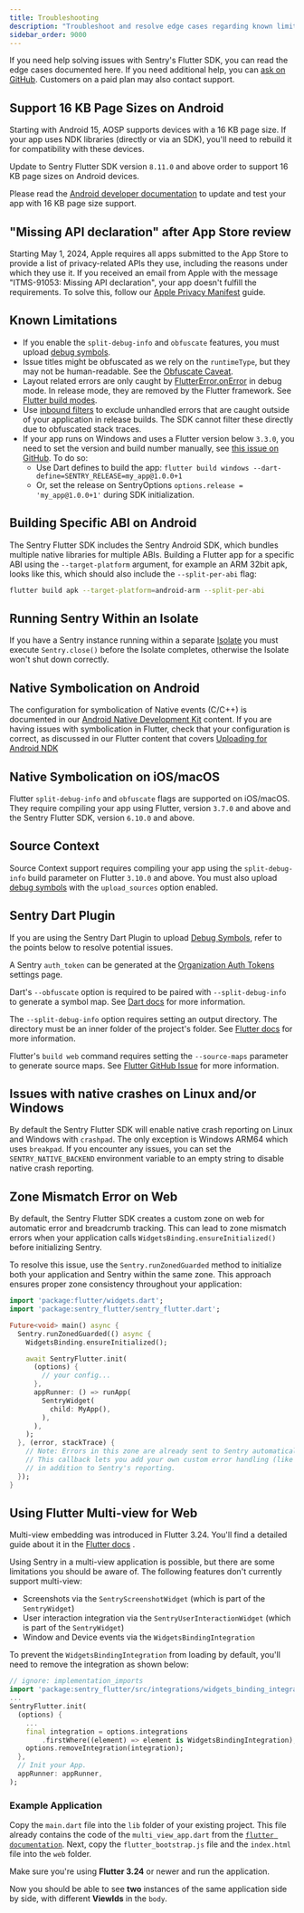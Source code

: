 ```yaml
---
title: Troubleshooting
description: "Troubleshoot and resolve edge cases regarding known limitations and bundling."
sidebar_order: 9000
---
```


If you need help solving issues with Sentry's Flutter SDK, you can read the edge cases documented here. If you need additional help, you can [ask on GitHub](https://github.com/getsentry/sentry-dart/issues/new/choose). Customers on a paid plan may also contact support.

## Support 16 KB Page Sizes on Android

Starting with Android 15, AOSP supports devices with a 16 KB page size. If your app uses NDK libraries (directly or via an SDK), you'll need to rebuild it for compatibility with these devices.

Update to Sentry Flutter SDK version `8.11.0` and above order to support 16 KB page sizes on Android devices.

Please read the [Android developer documentation](https://developer.android.com/guide/practices/page-sizes) to update and test your app with 16 KB page size support.

## "Missing API declaration" after App Store review

Starting May 1, 2024, Apple requires all apps submitted to the App Store to provide a list of privacy-related APIs they use, including the reasons under which they use it. If you received an email from Apple with the message "ITMS-91053: Missing API declaration", your app doesn't fulfill the requirements. To solve this, follow our [Apple Privacy Manifest](/platforms/dart/guides/flutter/data-management/apple-privacy-manifest) guide.

## Known Limitations

- If you enable the `split-debug-info` and `obfuscate` features, you must upload [debug symbols](/platforms/dart/guides/flutter/upload-debug/).
- Issue titles might be obfuscated as we rely on the `runtimeType`, but they may not be human-readable. See the [Obfuscate Caveat](https://flutter.dev/docs/deployment/obfuscate#caveat).
- Layout related errors are only caught by [FlutterError.onError](https://api.flutter.dev/flutter/foundation/FlutterError/onError.html) in debug mode. In release mode, they are removed by the Flutter framework. See [Flutter build modes](https://flutter.dev/docs/testing/build-modes).
- Use [inbound filters](/concepts/data-management/filtering/) to exclude unhandled errors that are caught outside of your application in release builds. The SDK cannot filter these directly due to obfuscated stack traces.
- If your app runs on Windows and uses a Flutter version below `3.3.0`, you need to set the version and build number manually, see [this issue on GitHub](https://github.com/flutter/flutter/issues/73652). To do so:
  - Use Dart defines to build the app: `flutter build windows --dart-define=SENTRY_RELEASE=my_app@1.0.0+1`
  - Or, set the release on SentryOptions `options.release = 'my_app@1.0.0+1'` during SDK initialization.

## Building Specific ABI on Android

The Sentry Flutter SDK includes the Sentry Android SDK, which bundles multiple native libraries for multiple ABIs.
Building a Flutter app for a specific ABI using the `--target-platform` argument, for example an ARM 32bit apk, looks like this, which should also include the `--split-per-abi` flag:

```bash
flutter build apk --target-platform=android-arm --split-per-abi
```

## Running Sentry Within an Isolate

If you have a Sentry instance running within a separate [Isolate](https://dart.dev/language/isolates) you must execute `Sentry.close()` before the Isolate completes, otherwise the Isolate won't shut down correctly.

## Native Symbolication on Android

The configuration for symbolication of Native events (C/C++) is documented in our [Android Native Development Kit](/platforms/android/configuration/using-ndk/) content. If you are having issues with symbolication in Flutter, check that your configuration is correct, as discussed in our Flutter content that covers [Uploading for Android NDK](/platforms/dart/guides/flutter/upload-debug/#uploading-for-android-ndk)

## Native Symbolication on iOS/macOS

Flutter `split-debug-info` and `obfuscate` flags are supported on iOS/macOS. They require compiling your app using Flutter, version `3.7.0` and above and the Sentry Flutter SDK, version `6.10.0` and above.

## Source Context

Source Context support requires compiling your app using the `split-debug-info` build parameter on Flutter `3.10.0` and above. You must also upload [debug symbols](/platforms/dart/guides/flutter/upload-debug/) with the `upload_sources` option enabled.

## Sentry Dart Plugin

If you are using the Sentry Dart Plugin to upload [Debug Symbols](/platforms/dart/guides/flutter/upload-debug/#automatically-upload-debug-symbols), refer to the points below to resolve potential issues.

A Sentry `auth_token` can be generated at the [Organization Auth Tokens ](https://sentry.io/orgredirect/organizations/:orgslug/settings/auth-tokens/) settings page.

Dart's `--obfuscate` option is required to be paired with `--split-debug-info` to generate a symbol map. See [Dart docs](https://github.com/flutter/flutter/wiki/Obfuscating-Dart-Code) for more information.

The `--split-debug-info` option requires setting an output directory. The directory must be an inner folder of the project's folder. See [Flutter docs](https://docs.flutter.dev/deployment/obfuscate#obfuscate-your-app) for more information.

Flutter's `build web` command requires setting the `--source-maps` parameter to generate source maps. See [Flutter GitHub Issue](https://github.com/flutter/flutter/issues/72150#issuecomment-755541599) for more information.

## Issues with native crashes on Linux and/or Windows

By default the Sentry Flutter SDK will enable native crash reporting on Linux and Windows with `crashpad`.
The only exception is Windows ARM64 which uses `breakpad`.
If you encounter any issues, you can set the `SENTRY_NATIVE_BACKEND` environment variable to an empty string to disable native crash reporting.

## Zone Mismatch Error on Web

By default, the Sentry Flutter SDK creates a custom zone on web for automatic error and breadcrumb tracking. This can lead to zone mismatch errors when your application calls `WidgetsBinding.ensureInitialized()` before initializing Sentry.

To resolve this issue, use the `Sentry.runZonedGuarded` method to initialize both your application and Sentry within the same zone. This approach ensures proper zone consistency throughout your application:

```dart
import 'package:flutter/widgets.dart';
import 'package:sentry_flutter/sentry_flutter.dart';

Future<void> main() async {
  Sentry.runZonedGuarded(() async {
    WidgetsBinding.ensureInitialized();

    await SentryFlutter.init(
      (options) {
        // your config...
      },
      appRunner: () => runApp(
        SentryWidget(
          child: MyApp(),
        ),
      ),
    );
  }, (error, stackTrace) {
    // Note: Errors in this zone are already sent to Sentry automatically.
    // This callback lets you add your own custom error handling (like logging)
    // in addition to Sentry's reporting.
  });
}
```

## Using Flutter Multi-view for Web

Multi-view embedding was introduced in Flutter 3.24. You'll find a detailed guide about it in the [Flutter docs](https://docs.flutter.dev/platform-integration/web/embedding-flutter-web) .

Using Sentry in a multi-view application is possible, but there are some limitations you should be aware of.
The following features don't currently support multi-view:

- Screenshots via the `SentryScreenshotWidget` (which is part of the `SentryWidget`)
- User interaction integration via the `SentryUserInteractionWidget` (which is part of the `SentryWidget`)
- Window and Device events via the `WidgetsBindingIntegration`

To prevent the `WidgetsBindingIntegration` from loading by default, you'll need to remove the integration as shown below:

```dart
// ignore: implementation_imports
import 'package:sentry_flutter/src/integrations/widgets_binding_integration.dart';
...
SentryFlutter.init(
  (options) {
    ...
    final integration = options.integrations
        .firstWhere((element) => element is WidgetsBindingIntegration);
    options.removeIntegration(integration);
  },
  // Init your App.
  appRunner: appRunner,
);
```

### Example Application

Copy the `main.dart` file into the `lib` folder of your existing project. This file already contains the code of the `multi_view_app.dart` from the [`flutter documentation`](https://docs.flutter.dev/platform-integration/web/embedding-flutter-web#handling-view-changes-from-dart).
Next, copy the `flutter_bootstrap.js` file and the `index.html` file into the `web` folder.

Make sure you're using **Flutter 3.24** or newer and run the application.

Now you should be able to see **two** instances of the same application side by side, with different **ViewIds** in the `body`.

<Include name="troubleshooting/flutter/enable_multi_view.mdx" />
